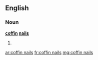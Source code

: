 ==English==

===Noun===
'''[[coffin]] [[nail]]s'''

# {{plural of|[[coffin nail]]}}

[[ar:coffin nails]]
[[fr:coffin nails]]
[[mg:coffin nails]]